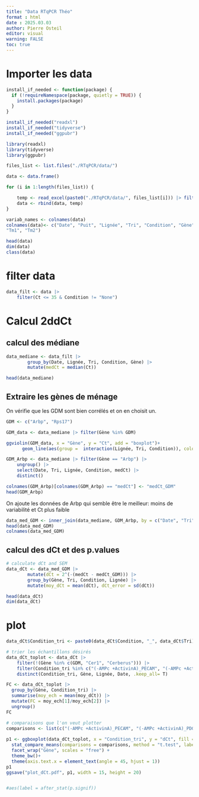 ```yaml
---
title: "Data RTqPCR Théo"
format : html
date : 2025.03.03
author: Pierre Osteil
editor: visual
warning: FALSE
toc: true
---
```


# Importer les data
```r
install_if_needed <- function(package) {
  if (!requireNamespace(package, quietly = TRUE)) {
    install.packages(package)
  }
}

install_if_needed("readxl")
install_if_needed("tidyverse")
install_if_needed("ggpubr")

library(readxl)
library(tidyverse)
library(ggpubr)

files_list <- list.files("./RTqPCR/data/")

data <- data.frame()

for (i in 1:length(files_list)) {

    temp <- read_excel(paste0("./RTqPCR/data/", files_list[i])) |> filter(!(Condition == "Water"))
    data <- rbind(data, temp)
}

variab_names <- colnames(data)
colnames(data)<- c("Date", "Puit", "Lignée", "Tri", "Condition", "Gène", "Ct", 
"Tm1", "Tm2")

head(data)
dim(data)
class(data)
```
# filter data

```r
data_filt <- data |> 
    filter(Ct <= 35 & Condition != "None")

```

# Calcul 2ddCt
## calcul des médiane

```r

data_mediane <- data_filt |> 
        group_by(Date, Lignée, Tri, Condition, Gène) |> 
        mutate(medCt = median(Ct))

head(data_mediane)

```

## Extraire les gènes de ménage
On vérifie que les GDM sont bien corrélés et on en choisit un. 
```r
GDM <- c("Arbp", "Rps17")

GDM_data <- data_mediane |> filter(Gène %in% GDM)

ggviolin(GDM_data, x = "Gène", y = "Ct", add = "boxplot")+
      geom_line(aes(group =  interaction(Lignée, Tri, Condition)), color = "black", size = 0.1)

GDM_Arbp <- data_mediane |> filter(Gène == "Arbp") |> 
    ungroup() |>
    select(Date, Tri, Lignée, Condition, medCt) |>
    distinct()

colnames(GDM_Arbp)[colnames(GDM_Arbp) == "medCt"] <- "medCt_GDM"
head(GDM_Arbp)
```

On ajoute les données de Arbp qui semble être le meilleur: moins de variabilité et Ct plus faible
```r

data_med_GDM <- inner_join(data_mediane, GDM_Arbp, by = c("Date", "Tri", "Lignée", "Condition"))
head(data_med_GDM)
colnames(data_med_GDM)

```

## calcul des dCt et des p.values

```r
# calculate dCt and SEM
data_dCt <- data_med_GDM |> 
        mutate(dCt = 2^(-(medCt - medCt_GDM))) |>
        group_by(Gène, Tri, Condition, Lignée) |>
        mutate(moy_dCt = mean(dCt), dCt_error = sd(dCt))

head(data_dCt)
dim(data_dCt)
```


# plot
```r
data_dCt$Condition_tri <- paste0(data_dCt$Condition, "_", data_dCt$Tri)

# trier les échantillons désirés
data_dCt_toplot <- data_dCt |> 
    filter(!(Gène %in% c(GDM, "Cer1", "Cerberus"))) |>
    filter(Condition_tri %in% c("(-AMPc +ActivinA)_PECAM", "(-AMPc +ActivinA)_PDGFRa")) |> 
    distinct(Condition_tri, Gène, Lignée, Date, .keep_all= T)

FC <- data_dCt_toplot |> 
  group_by(Gène, Condition_tri) |> 
  summarise(moy_ech = mean(moy_dCt)) |> 
  mutate(FC = moy_ech[1]/moy_ech[2]) |>
  ungroup() 
FC

# comparaisons que l'on veut plotter
comparisons <- list(c("(-AMPc +ActivinA)_PECAM", "(-AMPc +ActivinA)_PDGFRa"))
 
p1 <- ggboxplot(data_dCt_toplot, x = "Condition_tri", y = "dCt", fill = "Condition_tri", add= c("jitter"))+ 
  stat_compare_means(comparisons = comparisons, method = "t.test", label = "mean_diff")+
  facet_wrap("Gène", scales = "free") + 
  theme_bw()+
  theme(axis.text.x = element_text(angle = 45, hjust = 1))
p1
ggsave("plot_dCt.pdf", p1, width = 15, height = 20)


#aes(label = after_stat(p.signif))
```
